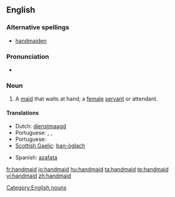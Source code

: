 ==English==

===Alternative spellings===
* [[handmaiden]]

===Pronunciation===
* {{a|US}} {{IPA|/ˈhændˌmeɪd/}}

===Noun===
{{en-noun}}

# A [[maid]] that waits at hand; a [[female]] [[servant]] or attendant.

====Translations====
{{trans-top|maid that waits at hand}}
* Dutch: [[dienstmaagd]]
* Portuguese: {{t|pt|empregada|f}},  {{t|pt|donzela|f}},  {{t|pt|donzela|f}}
* Portuguese: {{t|pt|empregada|f}}
* [[Scottish Gaelic]]: [[ban-òglach]] {{f}}
{{trans-mid}}
* Spanish: [[azafata]]
{{trans-bottom}}

[[Category:English nouns]]

[[fr:handmaid]]
[[io:handmaid]]
[[hu:handmaid]]
[[ta:handmaid]]
[[te:handmaid]]
[[vi:handmaid]]
[[zh:handmaid]]
